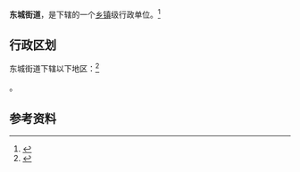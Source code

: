 {{中国乡级行政区|14/05/81/002/000}}

'''东城街道'''，是{{PRC admin/fullname|14/05/81/002/000|3}}下辖的一个[[乡镇|乡镇]]级行政单位。<ref>{{PRC admin/ref sgc|{{PRC admin/parent|14/05/81/002/000}}}}</ref>

== 行政区划 ==

东城街道下辖以下地区：<ref>{{PRC admin/ref sgc|14/05/81/002/000}}</ref>

{{PRC admin/children|14/05/81/002/000}}。

== 参考资料 ==

{{reflist}}

{{行政区划小作品}}
{{PRC admin/navcat|14/05/81/002/000}}